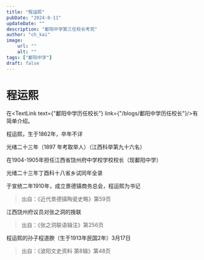 ---
title: "程运熙"
pubDate: "2024-8-11"
updateDate: ""
description: "鄱阳中学第三任校长考究"
author: "ch_kai"
image: 
    url: ""
    alt: ""
tags: ["鄱阳中学"]
draft: false
---


# 程运熙

在<TextLink text={"鄱阳中学历任校长"} link={"/blogs/鄱阳中学历任校长"}/>有简单介绍。

程运熙，生于1862年，卒年不详

光绪二十三年（1897 年考取举人）（江西科举第九十六名）

在1904-1905年担任江西省饶州府中学校学校校长（现鄱阳中学）

<ImageTip>
  <Picture
    src={image01}
    alt={"程运熙-光绪二十三年丁酉科十八省乡试同年全录"}
    formats={["avif", "webp"]}
    slot={"image"}
    class={"c-image"}
  />
  <span slot="tip">光绪二十三年丁酉科十八省乡试同年全录</span>
</ImageTip>

于宣统二年1910年，成立景德镇商务总会，程运熙为书记
> 出自：《近代景德镇陶瓷史略》第59页

<ImageTip>
  <Picture
    src={image02}
    alt={"江西饶州府议员对张之洞的挽联"}
    formats={["avif", "webp"]}
    slot={"image"}
    class={"c-image"}
  />
  <span slot="tip">江西饶州府议员对张之洞的挽联</span>
</ImageTip>
 
> 出自：《张之洞联语辑注》第256页

程运熙的孙子程道腴（生于1913年民国2年）3月17日
> 出自：《波阳文史资料  第8辑》第48页
